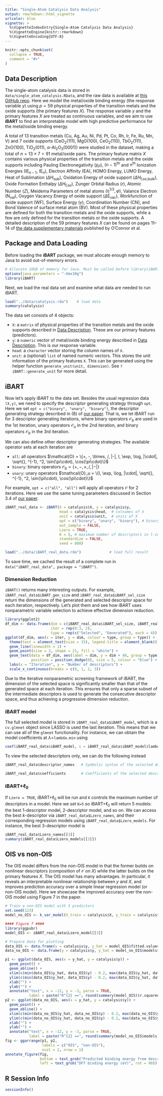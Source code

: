 ```yaml
---
title: "Single-Atom Catalysis Data Analysis"
output: rmarkdown::html_vignette
urlcolor: blue
vignette: >
  %\VignetteIndexEntry{Single-Atom Catalysis Data Analysis}
  %\VignetteEngine{knitr::rmarkdown}
  %\VignetteEncoding{UTF-8}
---
```


```r
knitr::opts_chunk$set(
  collapse = TRUE,
  comment = "#>"
)
```

## Data Description{#data}
The single-atom catalysis data is stored in `data/single_atom_catalysis.RData`, and the raw data is available at [this GitHub repo](https://github.com/tsenftle/Metal-Oxide-LASSO-lo). Here we model the metal/oxide binding energy (the response variable $y$) using $p=59$ physical properties of the transition metals and the oxide supports (the primary features $X$). The response variable $y$ and the primary features $X$ are treated as continuous variables, and we aim to use **iBART** to find an interpretable model with high predictive performance for the metal/oxide binding energy.

A total of 13 transition metals ($\text{Cu, Ag, Au, Ni, Pd, Pt,}$ $\text{Co, Rh, Ir, Fe, Ru, Mn, V}$) and 7 oxide supports ($\text{CeO}_2(111)$, $\text{MgO}(100)$, $\text{CeO}_2(110)$, $\text{TbO}_2(111)$, $\text{ZnO}(100)$, $\text{TiO}_2(011)$, $\alpha\text{-Al}_2\text{O}_3(0001)$) were studied in the dataset, making a total of $n = 13 \times 7 = 91$ metal/oxide pairs. The primary feature matrix $X$ contains various physical properties of the transition metals and the oxide supports including Pauling Electronegativity ($\chi_P$), $(n-1)^{\text{th}}$ and $n^{\text{th}}$ Ionization Energies ($\text{IE}_{n-1}$, $\text{IE}_n$), Electron Affinity ($\text{EA}$), $\text{HOMO}$ Energy, $\text{LUMO}$ Energy, Heat of Sublimation ($\Delta H_{\text{sub}}$), Oxidation Energy of oxide support ($\Delta H_{\text{f,ox,bulk}}$), Oxide Formation Enthalpy ($\Delta H_{\text{f,ox}}$), Zunger Orbital Radius ($r$), Atomic Number ($Z$), Meidema Parameters of metal atoms $(\eta^{1/3}, \varphi)$, Valance Electron ($\text{N}_{\text{val}}$), Oxygen Vacancy Energy of oxide support ($\Delta\text{E}_{\text{vac}}$), Workfunction of oxide support $(\text{WF})$, Surface Energy ($\gamma$), Coordination Number ($\text{CN}$), and Bond Valence of surface metal atom ($\text{BV}$). Most of these physical properties are defined for both the transition metals and the oxide supports, while a few are only defined for the transition metals or the oxide supports. A detailed description of the 59 primary features $X$ can be found on pages 11--14 of [the data supplementary materials](https://static-content.springer.com/esm/art%3A10.1038%2Fs41929-018-0094-5/MediaObjects/41929_2018_94_MOESM1_ESM.pdf) published by O'Connor et al.


## Package and Data Loading
Before loading the **iBART** package, we must allocate enough memory to Java to avoid out-of-memory errors.

```r
# Allocate 10GB of memory for Java. Must be called before library(iBART)
options(java.parameters = "-Xmx10g") 
library(iBART)
```
Next, we load the real data set and examine what data are needed to run iBART.
```r
load("../data/catalysis.rda")    # load data
summary(catalysis)
```
The data set consists of 4 objects:

+ `X`: a `matrix` of physical properties of the transition metals and the oxide supports described in [Data Description](#data). These are our primary features (predictors).
+ `y`: a `numeric` vector of metal/oxide binding energy described in [Data Description](#data). This is our response variable.
+ `head`: a `character` vector storing the column names of `X`.
+ `unit`: a (optional) `list` of named numeric vectors. This stores the unit information of the primary features `X`. This can be generated using the helper function `generate_unit(unit, dimension)`. See `?iBART::generate_unit` for more detail.

## iBART
Now let's apply iBART to the data set. Besides the usual regression data `(X,y)`, we need to specify the descriptor generating strategy through `opt`. Here we set `opt = c("binary", "unary", "binary")`, the descriptor generating strategy described in (8) of [our paper](https://arxiv.org/abs/2110.10195). That is, we let iBART run for 3 descriptor generating iterations, where binary operators $\mathcal{O}_b$ are used in the 1st iteration, unary operators $\mathcal{O}_u$ in the 2nd iteration, and binary operators $\mathcal{O}_b$ in the 3rd iteration. 

We can also define other descriptor generating strategies. The available operator sets at each iteration are 

+ `all`: all operators $\mathcal{O} = \{+, -, \times, /, |-|, I, \exp, \log, |\cdot|, \sqrt{}, ^{-1}, ^2, \sin(\pi\cdot), \cos(\pi\cdot)\}$
+ `binary`: binary operators $\mathcal{O}_b = \{+, -, \times, /, |-|\}$
+ `unary`: unary operators $\mathcal{O}_u = \{I, \exp, \log, |\cdot|, \sqrt{}, ^{-1}, ^2, \sin(\pi\cdot), \cos(\pi\cdot)\}$

For example, `opt = c("all", "all")` will apply all operators $\mathcal{O}$ for 2 iterations. Here we use the same tuning parameters discussed in Section 3.4 of [our paper](https://arxiv.org/abs/2110.10195).

```r
iBART_real_data <- iBART(X = catalysis$X, y = catalysis$y,
                         head = catalysis$head,  # colnames of X
                         unit = catalysis$unit,  # units of X
                         opt = c("binary", "unary", "binary"), # binary operator first
                         out_sample = FALSE,
                         Lzero = TRUE,
                         K = 5, # maximum number of descriptors in l-zero model
                         standardize = FALSE,
                         seed = 888)
```

```r
load("../data/iBART_real_data.rda")             # load full result
```

To save time, we cached the result of a complete run in `data("iBART_real_data", package = "iBART")`.

### Dimension Reduction
`iBART()` returns many interesting outputs. For example, `iBART_real_data$iBART_gen_size` and `iBART_real_data$iBART_sel_size` return the dimensions of the generated and selected descriptor space for each iteration, respectively. Let's plot them and see how iBART uses nonparametric variable selection to achieve effective dimension reduction.

```r
library(ggplot2)
df_dim <- data.frame(dim = c(iBART_real_data$iBART_sel_size, iBART_real_data$iBART_gen_size),
                     iter = rep(0:3, 2),
                     type = rep(c("Selected", "Generated"), each = 4))
ggplot(df_dim, aes(x = iter, y = dim, colour = type, group = type)) +
  theme(text = element_text(size = 15), legend.title = element_blank()) +
  geom_line(linewidth = 1) +
  geom_point(size = 3, shape = 21, fill = "white") +
  geom_text(data = df_dim, aes(label = dim, y = dim + 40, group = type),
            position = position_dodge(0), size = 5, colour = "blue") +
  labs(x = "Iteration", y = "Number of descriptors") +
  scale_x_continuous(breaks = c(0, 1, 2, 3))
```
Due to the iterative nonparametric screening framework of iBART, the dimension of the selected space is significantly smaller than that of the generated space at each iteration. This ensures that only a sparse subset of the intermediate descriptors is used to generate the consecutive descriptor space, and thus achieving a progressive dimension reduction.


### iBART model
The full selected model is stored in `iBART_real_data$iBART_model`, which is a `cv.glmnet` object since LASSO is used the last iteration. This means that we can use all of the `glmnet` functionality. For instance, we can obtain the model coefficients at $\lambda=$`lambda.min` using 
```r
coef(iBART_real_data$iBART_model, s = iBART_real_data$iBART_model$lambda.min)
```

To view the selected descriptors only, we can do the following instead
```r
iBART_real_data$descriptor_names   # Symbolic syntax of the selected descriptors

iBART_real_data$coefficients       # Coefficients of the selected descriptors
```


### iBART+$\ell_0$
If `Lzero = TRUE`, iBART$+\ell_0$ will be run and `K` controls the maximum number of descriptors in a model. Here we set `K=5` so iBART$+\ell_0$ will return 5 models: the best 1-descriptor model, 2-descriptor model, and so on. We can access the best $k$-descriptor via `iBART_real_data$Lzero_names`, and their corresponding regression models using `iBART_real_data$Lzero_models`. For instance, the best 3-descriptor model is

```r
iBART_real_data$Lzero_names[[3]]
summary(iBART_real_data$Lzero_models[[3]])
```

## OIS vs non-OIS
The OIS model differs from the non-OIS model in that the former builds on nonlinear descriptors (composition of $\mathcal{O}$ on $X$) while the latter builds on the primary features $X$. The OIS model has many advantages. In particular, it reveals an interpretable nonlinear relationship between $y$ and $X$, and improves prediction accuracy over a simple linear regression model (or non-OIS model). Here we showcase the improved accuracy over the non-OIS model using Figure 7 in the paper.

```r
# Train a non-OIS model with 3 predictors
set.seed(123)
model_no_OIS <- k_var_model(X_train = catalysis$X, y_train = catalysis$y, k = 3, parallel = FALSE)

#### Figure 7 ####
library(ggpubr)
model_OIS <- iBART_real_data$Lzero_model[[3]]

# Prepare data for plotting
data_OIS <- data.frame(y = catalysis$y, y_hat = model_OIS$fitted.values)
data_no_OIS <- data.frame(y = catalysis$y, y_hat = model_no_OIS$models$fitted.values)

p1 <- ggplot(data_OIS, aes(x = y_hat, y = catalysis$y)) +
  geom_point() +
  geom_abline() +
  xlim(c(min(data_OIS$y_hat, data_OIS$y) - 0.2, max(data_OIS$y_hat, data_OIS$y) + 0.2)) +
  ylim(c(min(data_OIS$y_hat, data_OIS$y) - 0.2, max(data_OIS$y_hat, data_OIS$y) + 0.2)) +
  xlab("") +
  ylab("") +
  annotate("text", x = -12, y = -3, parse = TRUE,
           label = paste("R^{2} ==", round(summary(model_OIS)$r.squared, 4)))
p2 <- ggplot(data_no_OIS, aes(x = y_hat, y = catalysis$y)) +
  geom_point() +
  geom_abline() +
  xlim(c(min(data_no_OIS$y_hat, data_no_OIS$y) - 0.2, max(data_no_OIS$y_hat, data_no_OIS$y) + 0.2)) +
  ylim(c(min(data_no_OIS$y_hat, data_no_OIS$y) - 0.2, max(data_no_OIS$y_hat, data_no_OIS$y) + 0.2)) +
  xlab("") +
  ylab("") +
  annotate("text", x = -12, y = -3, parse = TRUE,
           label = paste("R^{2} ==", round(summary(model_no_OIS$models)$r.squared, 4)))
fig <- ggarrange(p1, p2,
                 labels = c("OIS", "non-OIS"),
                 ncol = 2, nrow = 1)
annotate_figure(fig,
                bottom = text_grob("Predicted binding energy from descriptors (eV)"),
                left = text_grob("DFT binding energy (eV)", rot = 90))
```

## R Session Info
```r
sessionInfo()
```
